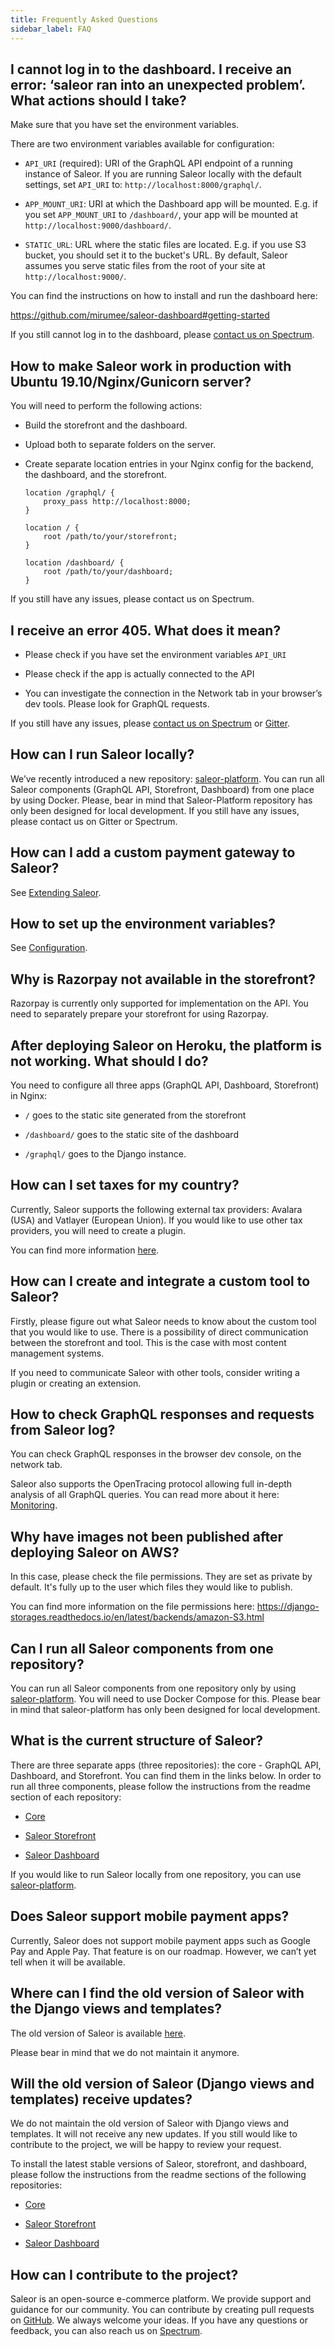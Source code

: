```yaml
---
title: Frequently Asked Questions
sidebar_label: FAQ
---
```


## I cannot log in to the dashboard. I receive an error: ‘saleor ran into an unexpected problem’. What actions should I take?

Make sure that you have set the environment variables.

There are two environment variables available for configuration:

- `API_URI` (required): URI of the GraphQL API endpoint of a running instance of Saleor. If you are running Saleor locally with the default settings, set `API_URI` to: `http://localhost:8000/graphql/`.

- `APP_MOUNT_URI`: URI at which the Dashboard app will be mounted. E.g. if you set `APP_MOUNT_URI` to `/dashboard/`, your app will be mounted at `http://localhost:9000/dashboard/`.

- `STATIC_URL`: URL where the static files are located. E.g. if you use S3 bucket, you should set it to the bucket's URL. By default, Saleor assumes you serve static files from the root of your site at `http://localhost:9000/`.

You can find the instructions on how to install and run the dashboard here:

https://github.com/mirumee/saleor-dashboard#getting-started

If you still cannot log in to the dashboard, please [contact us on Spectrum](https://spectrum.chat/saleor).

## How to make Saleor work in production with Ubuntu 19.10/Nginx/Gunicorn server?

You will need to perform the following actions:

- Build the storefront and the dashboard.

- Upload both to separate folders on the server.

- Create separate location entries in your Nginx config for the backend, the dashboard, and the storefront.

    ```
    location /graphql/ {
        proxy_pass http://localhost:8000;
    }

    location / {
        root /path/to/your/storefront;
    }

    location /dashboard/ {
        root /path/to/your/dashboard;
    }
    ```

If you still have any issues, please contact us on Spectrum.

## I receive an error 405. What does it mean?

- Please check if you have set the environment variables `API_URI`

- Please check if the app is actually connected to the API

- You can investigate the connection in the Network tab in your browser’s dev tools. Please look for GraphQL requests.

If you still have any issues, please [contact us on Spectrum](https://spectrum.chat/saleor) or [Gitter](https://gitter.im/mirumee/saleor).

## How can I run Saleor locally?

We’ve recently introduced a new repository: [saleor-platform](https://github.com/mirumee/saleor-platform). You can run all Saleor components (GraphQL API, Storefront, Dashboard) from one place by using Docker. Please, bear in mind that Saleor-Platform repository has only been designed for local development. If you still have any issues, please contact us on Gitter or Spectrum.

## How can I add a custom payment gateway to Saleor?

See [Extending Saleor](developer/extending/plugins.mdx).

## How to set up the environment variables?

See [Configuration](developer/running-saleor/configuration.mdx#setting-environment-variables).

## Why is Razorpay not available in the storefront?

Razorpay is currently only supported for implementation on the API. You need to separately prepare your storefront for using Razorpay.

## After deploying Saleor on Heroku, the platform is not working. What should I do?

You need to configure all three apps (GraphQL API, Dashboard, Storefront) in Nginx:

- `/` goes to the static site generated from the storefront

- `/dashboard/` goes to the static site of the dashboard

- `/graphql/` goes to the Django instance.

## How can I set taxes for my country?

Currently, Saleor supports the following external tax providers: Avalara (USA) and Vatlayer (European Union). If you would like to use other tax providers, you will need to create a plugin.

You can find more information [here](developer/extending/plugins.mdx).

## How can I create and integrate a custom tool to Saleor?

Firstly, please figure out what Saleor needs to know about the custom tool that you would like to use. There is a possibility of direct communication between the storefront and tool. This is the case with most content management systems.

If you need to communicate Saleor with other tools, consider writing a plugin or creating an extension.

## How to check GraphQL responses and requests from Saleor log?

You can check GraphQL responses in the browser dev console, on the network tab.

Saleor also supports the OpenTracing protocol allowing full in-depth analysis of all GraphQL queries. You can read more about it here: [Monitoring](developer/running-saleor/monitoring.mdx).

## Why have images not been published after deploying Saleor on AWS?

In this case, please check the file permissions. They are set as private by default. It's fully up to the user which files they would like to publish.

You can find more information on the file permissions here: https://django-storages.readthedocs.io/en/latest/backends/amazon-S3.html

## Can I run all Saleor components from one repository?

You can run all Saleor components from one repository only by using [saleor-platform](https://github.com/mirumee/saleor-platform). You will need to use Docker Compose for this. Please bear in mind that saleor-platform has only been designed for local development.

## What is the current structure of Saleor?

There are three separate apps (three repositories): the core - GraphQL API, Dashboard, and Storefront. You can find them in the links below. In order to run all three components, please follow the instructions from the readme section of each repository:

- [Core](https://github.com/mirumee/saleor)

- [Saleor Storefront](https://github.com/mirumee/saleor-storefront)

- [Saleor Dashboard](https://github.com/mirumee/saleor-dashboard)

If you would like to run Saleor locally from one repository, you can use [saleor-platform](https://github.com/mirumee/saleor-platform).

## Does Saleor support mobile payment apps?

Currently, Saleor does not support mobile payment apps such as Google Pay and Apple Pay. That feature is on our roadmap. However, we can’t yet tell when it will be available.

## Where can I find the old version of Saleor with the Django views and templates?

The old version of Saleor is available [here](https://github.com/mirumee/legacy-views).

Please bear in mind that we do not maintain it anymore.

## Will the old version of Saleor (Django views and templates) receive updates?

We do not maintain the old version of Saleor with Django views and templates. It will not receive any new updates. If you still would like to contribute to the project, we will be happy to review your request.

To install the latest stable versions of Saleor, storefront, and dashboard, please follow the instructions from the readme sections of the following repositories:

- [Core](https://github.com/mirumee/saleor)

- [Saleor Storefront](https://github.com/mirumee/saleor-storefront)

- [Saleor Dashboard](https://github.com/mirumee/saleor-dashboard)

## How can I contribute to the project?

Saleor is an open-source e-commerce platform. We provide support and guidance for our community. You can contribute by creating pull requests on [GitHub](https://github.com/mirumee/saleor/pulls). We always welcome your ideas. If you have any questions or feedback, you can also reach us on [Spectrum](https://spectrum.chat/saleor).
